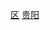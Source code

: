 {{Catnav|頁面分類|...|地级市|贵州地级市|贵阳|贵阳行政区划|贵阳区县市}}
{{Catnav|頁面分類|...|贵州地州市|贵州地级市|贵阳|贵阳行政区划|贵阳区县市}}
{{Catnav|頁面分類|...|贵州行政区划|贵州县级行政区|贵州市辖区}}
{{Catnav|頁面分類|...|县级行政区|市辖区|贵州市辖区}}
{{catmore|南明区|贵阳市南明区}}
[[Category:贵阳区县市|区]]
[[Category:贵州市辖区|贵阳]]
